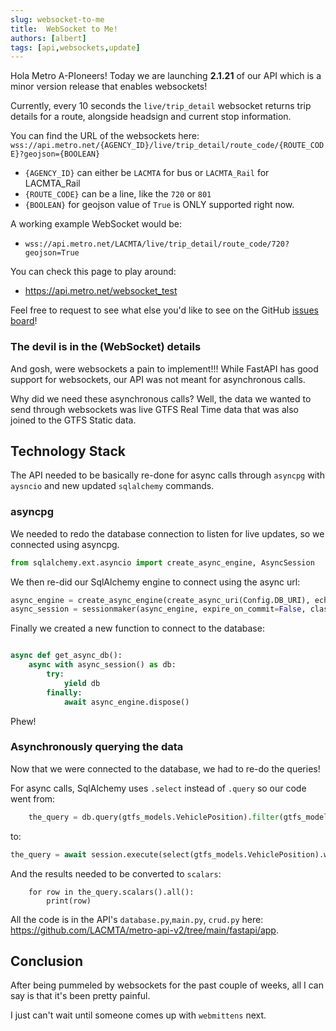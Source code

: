 ```yaml
---
slug: websocket-to-me
title:  WebSocket to Me!
authors: [albert]
tags: [api,websockets,update]
---
```


Hola Metro A-PIoneers! Today we are launching **2.1.21** of our API which is a minor version release that enables websockets!

Currently, every 10 seconds the `live/trip_detail` websocket returns trip details for a route, alongside headsign and current stop information. 

<!--truncate-->

You can find the URL of the websockets here:
`wss://api.metro.net/{AGENCY_ID}/live/trip_detail/route_code/{ROUTE_CODE}?geojson={BOOLEAN}`
- `{AGENCY_ID}` can either be `LACMTA` for bus or `LACMTA_Rail` for LACMTA_Rail
- `{ROUTE_CODE}` can be a line, like the `720` or `801`
- `{BOOLEAN}` for geojson value of `True` is ONLY supported right now.

A working example WebSocket would be:
- `wss://api.metro.net/LACMTA/live/trip_detail/route_code/720?geojson=True`

You can check this page to play around:
- https://api.metro.net/websocket_test


Feel free to request to see what else you'd like to see on the GitHub [issues board](https://github.com/LACMTA/metro-api-v2/issues)!

### The devil is in the (WebSocket) details

And gosh, were websockets a pain to implement!!! While FastAPI has good support for websockets, our API was not meant for asynchronous calls.

Why did we need these asynchronous calls? Well, the data we wanted to send through websockets was live GTFS Real Time data that was also joined to the GTFS Static data.

## Technology Stack

The API needed to be basically re-done for async calls through `asyncpg` with `aysncio` and new updated `sqlalchemy` commands.

### asyncpg
We needed to redo the database connection to listen for live updates, so we connected using asyncpg.

``` python
from sqlalchemy.ext.asyncio import create_async_engine, AsyncSession
```

We then re-did our SqlAlchemy engine to connect using the async url: 
``` python
async_engine = create_async_engine(create_async_uri(Config.DB_URI), echo=False)
async_session = sessionmaker(async_engine, expire_on_commit=False, class_=AsyncSession)
```

Finally we created a new function to connect to the database:
``` python

async def get_async_db():
    async with async_session() as db:
        try:
            yield db
        finally:
            await async_engine.dispose()
```
Phew!

### Asynchronously querying the data
Now that we were connected to the database, we had to re-do the queries!

For async calls, SqlAlchemy uses `.select` instead of `.query` so our code went from:

``` python
    the_query = db.query(gtfs_models.VehiclePosition).filter(gtfs_models.VehiclePosition.agency_id == agency_id).all()
```

to:

``` python
the_query = await session.execute(select(gtfs_models.VehiclePosition).where(gtfs_models.VehiclePosition.route_code == route_code,gtfs_models.VehiclePosition.agency_id == agency_id))
```

And the results needed to be converted to `scalars`:
```
    for row in the_query.scalars().all():
        print(row)
```

All the code is in the API's `database.py`,`main.py`, `crud.py` here: https://github.com/LACMTA/metro-api-v2/tree/main/fastapi/app.

## Conclusion

After being pummeled by websockets for the past couple of weeks, all I can say is that it's been pretty painful. 

I just can't wait until someone comes up with `webmittens` next.